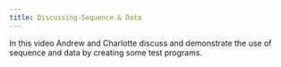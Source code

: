 ```yaml
---
title: Discussing Sequence & Data
---
```


In this video Andrew and Charlotte discuss and demonstrate the use of sequence and data by creating some test programs.

<div class="not-content">
  <YouTube id="NBV4uoZ9sgs" params="fs=1&modestbranding=1&rel=0&autoplay=1"/>
</div>

